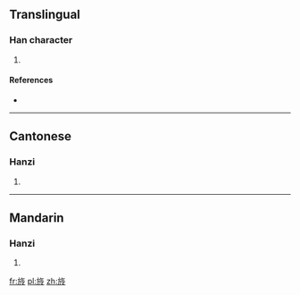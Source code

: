 ==Translingual==

===Han character===
{{Han char|rn=70|rad=方|as=07|sn=11|four=08237|canj=YSOOI|ids=⿸⿰方𠂉令}}

# {{defn|Han|sort=方07}}

====References====
* {{Han ref|kx=0484.010|dkj=13659|dj=0846.010|hdz=32181.020|uh=65CD|ud=26061|bh=D5A8|bd=54696}}

----

==Cantonese==

===Hanzi===
{{yue-hanzi|jyut=[[zing1]]|y=jing1}}

# {{defn|lang=yue|sort=方07}}

----

==Mandarin==

===Hanzi===
{{cmn-hanzi|pin=[[jīng]] ([[jing1]])|wg=ching<sup>1</sup>}}

# {{defn|lang=cmn|sort=方07}}

[[fr:旍]]
[[pl:旍]]
[[zh:旍]]